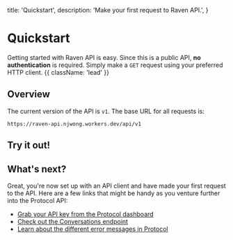 
  title: 'Quickstart',
  description: 'Make your first request to Raven API.',
}

# Quickstart

Getting started with Raven API is easy. Since this is a public API, **no authentication** is required. Simply make a `GET` request using your preferred HTTP client. {{ className: 'lead' }}

## Overview

The current version of the API is `v1`. The base URL for all requests is:

`https://raven-api.njwong.workers.dev/api/v1`

## Try it out!

<TryItOut />

## What's next?

Great, you're now set up with an API client and have made your first request to the API. Here are a few links that might be handy as you venture further into the Protocol API:

- [Grab your API key from the Protocol dashboard](#)
- [Check out the Conversations endpoint](/conversations)
- [Learn about the different error messages in Protocol](/errors)
